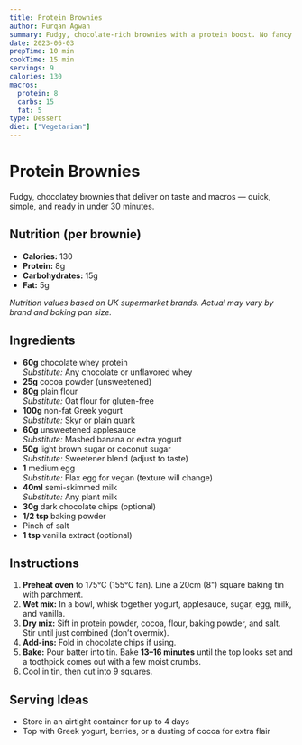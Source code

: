 ```yaml
---
title: Protein Brownies
author: Furqan Agwan
summary: Fudgy, chocolate-rich brownies with a protein boost. No fancy ingredients, just one bowl and 25 minutes.
date: 2023-06-03
prepTime: 10 min
cookTime: 15 min
servings: 9
calories: 130
macros:
  protein: 8
  carbs: 15
  fat: 5
type: Dessert
diet: ["Vegetarian"]
---
```


# Protein Brownies

Fudgy, chocolatey brownies that deliver on taste and macros — quick, simple, and ready in under 30 minutes.

## Nutrition (per brownie)

- **Calories:** 130
- **Protein:** 8g
- **Carbohydrates:** 15g
- **Fat:** 5g

_Nutrition values based on UK supermarket brands. Actual may vary by brand and baking pan size._

## Ingredients

- **60g** chocolate whey protein  
  _Substitute:_ Any chocolate or unflavored whey
- **25g** cocoa powder (unsweetened)
- **80g** plain flour  
  _Substitute:_ Oat flour for gluten-free
- **100g** non-fat Greek yogurt  
  _Substitute:_ Skyr or plain quark
- **60g** unsweetened applesauce  
  _Substitute:_ Mashed banana or extra yogurt
- **50g** light brown sugar or coconut sugar  
  _Substitute:_ Sweetener blend (adjust to taste)
- **1** medium egg  
  _Substitute:_ Flax egg for vegan (texture will change)
- **40ml** semi-skimmed milk  
  _Substitute:_ Any plant milk
- **30g** dark chocolate chips (optional)
- **1/2 tsp** baking powder
- Pinch of salt
- **1 tsp** vanilla extract (optional)

## Instructions

1. **Preheat oven** to 175°C (155°C fan). Line a 20cm (8") square baking tin with parchment.
2. **Wet mix:** In a bowl, whisk together yogurt, applesauce, sugar, egg, milk, and vanilla.
3. **Dry mix:** Sift in protein powder, cocoa, flour, baking powder, and salt. Stir until just combined (don’t overmix).
4. **Add-ins:** Fold in chocolate chips if using.
5. **Bake:** Pour batter into tin. Bake **13–16 minutes** until the top looks set and a toothpick comes out with a few moist crumbs.
6. Cool in tin, then cut into 9 squares.

## Serving Ideas

- Store in an airtight container for up to 4 days
- Top with Greek yogurt, berries, or a dusting of cocoa for extra flair

